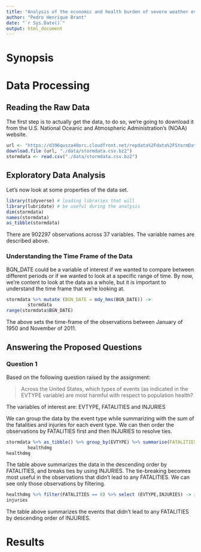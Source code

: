 ```yaml
---
title: "Analysis of the economic and health burden of severe weather events in the United States"
author: "Pedro Henrique Brant"
date: "`r Sys.Date()`"
output: html_document
---
```


# Synopsis

# Data Processing

## Reading the Raw Data 
The first step is to actually get the data, to do so, we're going to download it from the U.S. National Oceanic and Atmospheric Administration's (NOAA) website.

```r
url <- "https://d396qusza40orc.cloudfront.net/repdata%2Fdata%2FStormData.csv.bz2"
download.file (url, "./data/stormdata.csv.bz2")
stormdata <- read.csv("./data/stormdata.csv.bz2")
```

## Exploratory Data Analysis

Let's now look at some properties of the data set.

```r
library(tidyverse) # loading libraries that will
library(lubridate) # be useful during the analysis
dim(stormdata)
names(stormdata)
as_tibble(stormdata)
```
There are 902297 observations across 37 variables. The variable names are described above.

### Understanding the Time Frame of the Data

BGN_DATE could be a variable of interest if we wanted to compare between different periods or if we wanted to look at a specific range of time. By now, we're content to look at the data as a whole, but it is important to understand the time frame that we're looking at.

```r
stormdata %>% mutate (BGN_DATE = mdy_hms(BGN_DATE)) ->
        stormdata
range(stormdata$BGN_DATE)
```
The above sets the time-frame of the observations between January of 1950 and November of 2011.

## Answering the Proposed Questions

### Question 1

Based on the following question raised by the assignment:

> Across the United States, which types of events (as indicated in the EVTYPE variable) are most harmful with respect to population health?

The variables of interest are: EVTYPE, FATALITIES and INJURIES

We can group the data by the event type while summarizing with the sum of the fatalities and injuries for each event type. We can then order the observations by FATALITIES first and then INJURIES to resolve ties.

```r
stormdata %>% as_tibble() %>% group_by(EVTYPE) %>% summarise(FATALITIES = sum(FATALITIES), INJURIES = sum(INJURIES)) %>% arrange(desc(FATALITIES), desc(INJURIES)) ->
        healthdmg
healthdmg
```

The table above summarizes the data in the descending order by FATALITIES, and breaks ties by using INJURIES. The tie-breaking becomes most useful in the observations that didn't lead to any FATALITIES. We can see only those observations by filtering.

```r
healthdmg %>% filter(FATALITIES == 0) %>% select (EVTYPE,INJURIES) -> injuries
injuries
```
The table above summarizes the events that didn't lead to any FATALITIES by descending order of INJURIES.

# Results
